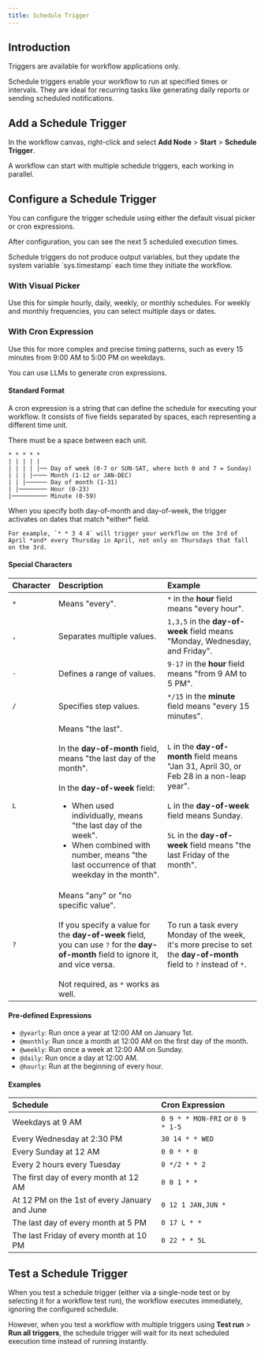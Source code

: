 ```yaml
---
title: Schedule Trigger
---
```


## Introduction

<Info>
    Triggers are available for workflow applications only.
</Info>

Schedule triggers enable your workflow to run at specified times or intervals. They are ideal for recurring tasks like generating daily reports or sending scheduled notifications.

## Add a Schedule Trigger

In the workflow canvas, right-click and select **Add Node** > **Start** > **Schedule Trigger**.

<Tip>
    A workflow can start with multiple schedule triggers, each working in parallel.
</Tip>

## Configure a Schedule Trigger

You can configure the trigger schedule using either the default visual picker or cron expressions.

After configuration, you can see the next 5 scheduled execution times.

<Info>
    Schedule triggers do not produce output variables, but they update the system variable `sys.timestamp` each time they initiate the workflow.
</Info>

### With Visual Picker

Use this for simple hourly, daily, weekly, or monthly schedules. For weekly and monthly frequencies, you can select multiple days or dates.

### With Cron Expression

Use this for more complex and precise timing patterns, such as every 15 minutes from 9:00 AM to 5:00 PM on weekdays.

<Tip>
    You can use LLMs to generate cron expressions.
</Tip>

#### Standard Format
A cron expression is a string that can define the schedule for executing your workflow. It consists of five fields separated by spaces, each representing a different time unit.

<Note>
    There must be a space between each unit.
</Note>

```
* * * * *
| | | | |
| | | | |── Day of week (0-7 or SUN-SAT, where both 0 and 7 = Sunday)
| | | |──── Month (1-12 or JAN-DEC)
| | |────── Day of month (1-31)
| |──────── Hour (0-23)
|────────── Minute (0-59)
```

<Info>
    When you specify both day-of-month and day-of-week, the trigger activates on dates that match *either* field. 
    
    For example, `* * 3 4 4` will trigger your workflow on the 3rd of April *and* every Thursday in April, not only on Thursdays that fall on the 3rd.
</Info>

#### Special Characters

| Character | Description | Example |
|:-----------|:-------------|:---------|
| `*` | Means "every". | `*` in the **hour** field means "every hour". |
| `,` | Separates multiple values. | `1,3,5` in the **day-of-week** field means "Monday, Wednesday, and Friday". |
| `-` | Defines a range of values. | `9-17` in the **hour** field means "from 9 AM to 5 PM". |
| `/` | Specifies step values. | `*/15` in the **minute** field means "every 15 minutes". |
| `L` | Means "the last". <br /><br />In the **day-of-month** field, means "the last day of the month".<br /><br />In the **day-of-week** field:<ul><li>When used individually, means "the last day of the week".</li><li>When combined with number, means "the last occurrence of that weekday in the month". </li></ul>| `L` in the **day-of-month** field means "Jan 31, April 30, or Feb 28 in a non-leap year".<br /><br />`L` in the **day-of-week** field means Sunday.<br /><br />`5L` in the **day-of-week** field means "the last Friday of the month". |
| `?` | Means "any" or "no specific value".<br /><br />If you specify a value for the **day-of-week** field, you can use `?` for the **day-of-month** field to ignore it, and vice versa.<br /><br />Not required, as `*` works as well. | To run a task every Monday of the week, it's more precise to set the **day-of-month** field to `?` instead of `*`. |

#### Pre-defined Expressions

- `@yearly`: Run once a year at 12:00 AM on January 1st.
- `@monthly`: Run once a month at 12:00 AM on the first day of the month.
- `@weekly`: Run once a week at 12:00 AM on Sunday.
- `@daily`: Run once a day at 12:00 AM.
- `@hourly`: Run at the beginning of every hour.

#### Examples

| Schedule | Cron Expression |
|:----------|:-----------------|
| Weekdays at 9 AM | `0 9 * * MON-FRI` or `0 9 * 1-5` |
| Every Wednesday at 2:30 PM | `30 14 * * WED` |
| Every Sunday at 12 AM | `0 0 * * 0` |
| Every 2 hours every Tuesday | `0 */2 * * 2` |
| The first day of every month at 12 AM | `0 0 1 * *` |
| At 12 PM on the 1st of every January and June | `0 12 1 JAN,JUN *` |
| The last day of every month at 5 PM | `0 17 L * *` |
| The last Friday of every month at 10 PM | `0 22 * * 5L` |

## Test a Schedule Trigger

When you test a schedule trigger (either via a single-node test or by selecting it for a workflow test run), the workflow executes immediately, ignoring the configured schedule.

However, when you test a workflow with multiple triggers using **Test run** > **Run all triggers**, the schedule trigger will wait for its next scheduled execution time instead of running instantly.